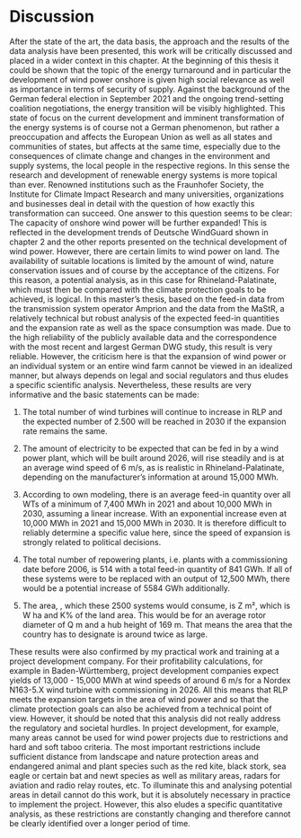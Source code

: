 # Discussion

After the state of the art, the data basis, the approach and the results of the data analysis have been presented, this work will be critically discussed and placed in a wider context in this chapter. At the beginning of this thesis it could be shown that the topic of the energy turnaround and in particular the development of wind power onshore is given high social relevance as well as importance in terms of security of supply. Against the background of the German federal election in September 2021 and the ongoing trend-setting coalition negotiations, the energy transition will be visibly highlighted. This state of focus on the current development and imminent transformation of the energy systems is of course not a German phenomenon, but rather a preoccupation and affects the European Union as well as all states and communities of states, but affects at the same time, especially due to the consequences of climate change and changes in the environment and supply systems, the local people in the respective regions. In this sense the research and development of renewable energy systems is more topical than ever. Renowned institutions such as the Fraunhofer Society, the Institute for Climate Impact Research and many universities, organizations and businesses deal in detail with the question of how exactly this transformation can succeed. One answer to this question seems to be clear: The capacity of onshore wind power will be further expanded! This is reflected in the development trends of Deutsche WindGuard shown in chapter 2 and the other reports presented on the technical development of wind power. However, there are certain limits to wind power on land. The availability of suitable locations is limited by the amount of wind, nature conservation issues and of course by the acceptance of the citizens. For this reason, a potential analysis, as in this case for Rhineland-Palatinate, which must then be compared with the climate protection goals to be achieved, is logical. In this master's thesis, based on the feed-in data from the transmission system operator Amprion and the data from the MaStR, a relatively technical but robust analysis of the expected feed-in quantities and the expansion rate as well as the space consumption was made. Due to the high reliability of the publicly available data and the correspondence with the most recent and largest German DWG study, this result is very reliable. However, the criticism here is that the expansion of wind power or an individual system or an entire wind farm cannot be viewed in an idealized manner, but always depends on legal and social regulators and thus eludes a specific scientific analysis. Nevertheless, these results are very informative and the basic statements can be made:

1. The total number of wind turbines will continue to increase in RLP and the expected number of 2.500 will be reached in 2030 if the expansion rate remains the same.

2. The amount of electricity to be expected that can be fed in by a wind power plant, which will be built around 2026, will rise steadily and is at an average wind speed of 6 m/s, as is realistic in Rhineland-Palatinate, depending on the manufacturer's information at around 15,000 MWh.

3. According to own modeling, there is an average feed-in quantity over all WTs of a minimum of 7,400 MWh in 2021 and about 10,000 MWh in 2030, assuming a linear increase. With an exponential increase even at 10,000 MWh in 2021 and 15,000 MWh in 2030. It is therefore difficult to reliably determine a specific value here, since the speed of expansion is strongly related to political decisions.

4. The total number of repowering plants, i.e. plants with a commissioning date before 2006, is 514 with a total feed-in quantity of 841 GWh. If all of these systems were to be replaced with an output of 12,500 MWh, there would be a potential increase of 5584 GWh additionally.

5. The area, , which these 2500 systems would consume, is Z m², which is W ha and K% of the land area. This would be for an average rotor diameter of Q m and a hub height of 169 m. That means the area that the country has to designate is around twice as large.

These results were also confirmed by my practical work and training at a project development company. For their profitability calculations, for example in Baden-Württemberg, project development companies expect yields of 13,000 - 15,000 MWh at wind speeds of around 6 m/s for a Nordex N163-5.X wind turbine with commissioning in 2026. All this means that RLP meets the expansion targets in the area of wind power and so that the climate protection goals can also be achieved from a technical point of view. However, it should be noted that this analysis did not really address the regulatory and societal hurdles. In project development, for example, many areas cannot be used for wind power projects due to restrictions and hard and soft taboo criteria. The most important restrictions include sufficient distance from landscape and nature protection areas and endangered animal and plant species such as the red kite, black stork, sea eagle or certain bat and newt species as well as military areas, radars for aviation and radio relay routes, etc. To illuminate this and analysing potential areas in detail cannot do this work, but it is absolutely necessary in practice to implement the project. However, this also eludes a specific quantitative analysis, as these restrictions are constantly changing and therefore cannot be clearly identified over a longer period of time.

























